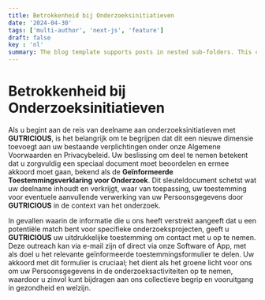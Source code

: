 ```yaml
---
title: Betrokkenheid bij Onderzoeksinitiatieven
date: '2024-04-30'
tags: ['multi-author', 'next-js', 'feature']
draft: false
key : 'nl'
summary: The blog template supports posts in nested sub-folders. This can be used to group posts of similar content e.g. a multi-part course.
---
```


# Betrokkenheid bij Onderzoeksinitiatieven

Als u begint aan de reis van deelname aan onderzoeksinitiatieven met **GUTRICIOUS**, is het belangrijk om te begrijpen dat dit een nieuwe dimensie toevoegt aan uw bestaande verplichtingen onder onze Algemene Voorwaarden en Privacybeleid. Uw beslissing om deel te nemen betekent dat u zorgvuldig een speciaal document moet beoordelen en ermee akkoord moet gaan, bekend als de **Geïnformeerde Toestemmingsverklaring voor Onderzoek**. Dit sleuteldocument schetst wat uw deelname inhoudt en verkrijgt, waar van toepassing, uw toestemming voor eventuele aanvullende verwerking van uw Persoonsgegevens door **GUTRICIOUS** in de context van het onderzoek.

In gevallen waarin de informatie die u ons heeft verstrekt aangeeft dat u een potentiële match bent voor specifieke onderzoeksprojecten, geeft u **GUTRICIOUS** uw uitdrukkelijke toestemming om contact met u op te nemen. Deze outreach kan via e-mail zijn of direct via onze Software of App, met als doel u het relevante geïnformeerde toestemmingsformulier te delen. Uw akkoord met dit formulier is cruciaal; het dient als het groene licht voor ons om uw Persoonsgegevens in de onderzoeksactiviteiten op te nemen, waardoor u zinvol kunt bijdragen aan ons collectieve begrip en vooruitgang in gezondheid en welzijn.
